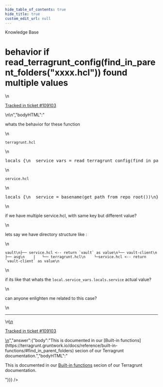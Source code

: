 ```yaml
---
hide_table_of_contents: true
hide_title: true
custom_edit_url: null
---
```



<CenterLayout>
<span className="searchCategory">Knowledge Base</span>
<h1>behavior if read_terragrunt_config(find_in_parent_folders(&quot;xxxx.hcl&quot;)) found multiple values</h1>
<GitHub discussion={{"id":"D_kwDOF8slf84AQVTk","number":528,"author":{"login":"kholisrag"},"title":"behavior if read_terragrunt_config(find_in_parent_folders(\"xxxx.hcl\")) found multiple values","body":"\nwhats the behavior for these function\r\n\r\n\r\n`terragrunt.hcl`\r\n```hcl\r\nlocals {\r\n  service_vars = read_terragrunt_config(find_in_parent_folders(\"service.hcl\"))\r\n}\r\n```\r\n\r\n`service.hcl`\r\n```hcl\r\nlocals {\r\n  service = basename(get_path_from_repo_root())\r\n}\r\n\r\n```\r\n\r\nif we have multiple service.hcl, with same key but different value?\r\n\r\nlets say we have directory structure like : \r\n\r\n```\r\nvault\r\n├── service.hcl <-- return `vault` as value\r\n└── vault-client\r\n    ├── asg\r\n    |   └── terragrunt.hcl\r\n    └─service.hcl <-- return `vault-client` as value\r\n```\r\n\r\nif its like that whats the `local.service_vars.locals.service` actual value?\r\n\r\ncan anyone enlighten me related to this case? \n\n---\n\n<ins datetime=\"2022-08-05T11:04:55Z\">\n  <p><a href=\"https://support.gruntwork.io/hc/requests/109103\">Tracked in ticket #109103</a></p>\n</ins>\n","bodyHTML":"<p dir=\"auto\">whats the behavior for these function</p>\n<p dir=\"auto\"><code class=\"notranslate\">terragrunt.hcl</code></p>\n<div class=\"highlight highlight-source-terraform notranslate position-relative overflow-auto\" dir=\"auto\" data-snippet-clipboard-copy-content=\"locals {\n  service_vars = read_terragrunt_config(find_in_parent_folders(&quot;service.hcl&quot;))\n}\"><pre><span class=\"pl-k\">locals</span> {\n  service_vars <span class=\"pl-k\">=</span> <span class=\"pl-v\">read_terragrunt_config</span>(<span class=\"pl-v\">find_in_parent_folders</span>(<span class=\"pl-s\"><span class=\"pl-pds\">\"</span>service.hcl<span class=\"pl-pds\">\"</span></span>))\n}</pre></div>\n<p dir=\"auto\"><code class=\"notranslate\">service.hcl</code></p>\n<div class=\"highlight highlight-source-terraform notranslate position-relative overflow-auto\" dir=\"auto\" data-snippet-clipboard-copy-content=\"locals {\n  service = basename(get_path_from_repo_root())\n}\n\"><pre><span class=\"pl-k\">locals</span> {\n  service <span class=\"pl-k\">=</span> <span class=\"pl-c1\">basename</span>(<span class=\"pl-v\">get_path_from_repo_root</span>())\n}\n</pre></div>\n<p dir=\"auto\">if we have multiple service.hcl, with same key but different value?</p>\n<p dir=\"auto\">lets say we have directory structure like :</p>\n<div class=\"snippet-clipboard-content notranslate position-relative overflow-auto\" data-snippet-clipboard-copy-content=\"vault\n├── service.hcl &lt;-- return `vault` as value\n└── vault-client\n    ├── asg\n    |   └── terragrunt.hcl\n    └─service.hcl &lt;-- return `vault-client` as value\"><pre class=\"notranslate\"><code>vault\n├── service.hcl &lt;-- return `vault` as value\n└── vault-client\n    ├── asg\n    |   └── terragrunt.hcl\n    └─service.hcl &lt;-- return `vault-client` as value\n</code></pre></div>\n<p dir=\"auto\">if its like that whats the <code class=\"notranslate\">local.service_vars.locals.service</code> actual value?</p>\n<p dir=\"auto\">can anyone enlighten me related to this case?</p>\n<hr>\n<ins datetime=\"2022-08-05T11:04:55Z\">\n  <p dir=\"auto\"><a href=\"https://support.gruntwork.io/hc/requests/109103\" rel=\"nofollow\">Tracked in ticket #109103</a></p>\n</ins>","answer":{"body":"This is documented in our [Built-in functions](https://terragrunt.gruntwork.io/docs/reference/built-in-functions/#find_in_parent_folders) secion of our Terragrunt documentation.","bodyHTML":"<p dir=\"auto\">This is documented in our <a href=\"https://terragrunt.gruntwork.io/docs/reference/built-in-functions/#find_in_parent_folders\" rel=\"nofollow\">Built-in functions</a> secion of our Terragrunt documentation.</p>"}}} />

</CenterLayout>
  

<!-- ##DOCS-SOURCER-START
{
  "sourcePlugin": "github-discussions",
  "hash": "1903433266c1c30757a58b84810bbbdc"
}
##DOCS-SOURCER-END -->
